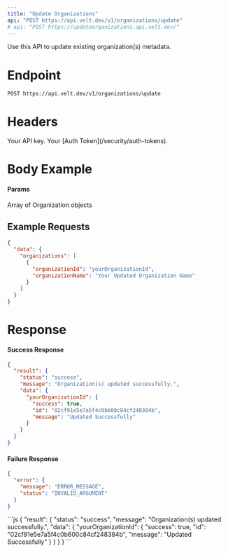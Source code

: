 ```yaml
---
title: "Update Organizations"
api: "POST https://api.velt.dev/v1/organizations/update"
# api: "POST https://updateorganizations.api.velt.dev/"
---
```


Use this API to update existing organization(s) metadata.

# Endpoint

`POST https://api.velt.dev/v1/organizations/update`

# Headers

<ParamField header="x-velt-api-key" type="string" required>
  Your API key.
</ParamField>

<ParamField header="x-velt-auth-token" type="string" required>
  Your [Auth Token](/security/auth-tokens).
</ParamField>

# Body Example

#### Params

<ParamField body="data" type="object" required>
  <Expandable title="properties">
    <ParamField body="organizations" type="Organization[]" required>
      Array of Organization objects
    </ParamField>
  </Expandable>
</ParamField>

## **Example Requests**

```JSON
{
  "data": {
    "organizations": [
      {
        "organizationId": "yourOrganizationId",
        "organizationName": "Your Updated Organization Name"
      }
    ]
  }
}
```

# Response

#### Success Response

```JSON
{
  "result": {
    "status": "success",
    "message": "Organization(s) updated successfully.",
    "data": {
      "yourOrganizationId": {
        "success": true,
        "id": "02cf91e5e7a5f4c0b600c84cf248384b",
        "message": "Updated Successfully"
      }
    }
  }
}
```

#### Failure Response

```JSON
{
  "error": {
    "message": "ERROR_MESSAGE",
    "status": "INVALID_ARGUMENT"
  }
}
```

<ResponseExample>
```js
{
  "result": {
    "status": "success",
    "message": "Organization(s) updated successfully.",
    "data": {
      "yourOrganizationId": {
        "success": true,
        "id": "02cf91e5e7a5f4c0b600c84cf248384b",
        "message": "Updated Successfully"
      }
    }
  }
}
```
</ResponseExample>